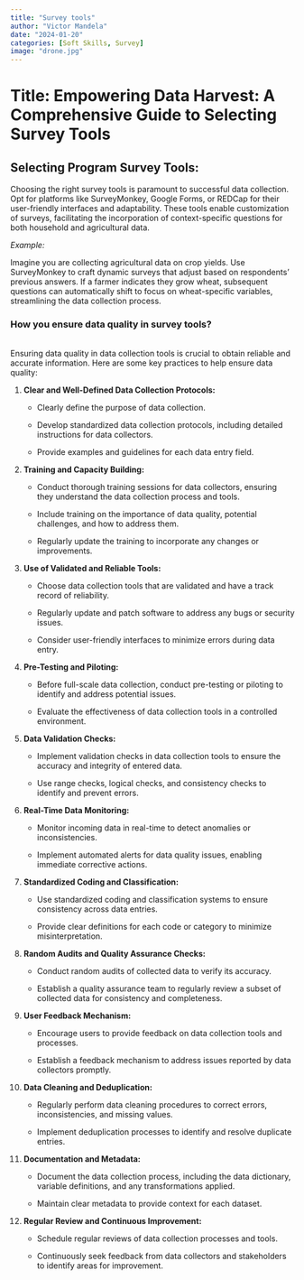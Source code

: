 ```yaml
---
title: "Survey tools"
author: "Victor Mandela"
date: "2024-01-20"
categories: [Soft Skills, Survey]
image: "drone.jpg"
---
```


# Title: Empowering Data Harvest: A Comprehensive Guide to Selecting Survey Tools

## **Selecting Program Survey Tools:**

Choosing the right survey tools is paramount to successful data collection. Opt for platforms like SurveyMonkey, Google Forms, or REDCap for their user-friendly interfaces and adaptability. These tools enable customization of surveys, facilitating the incorporation of context-specific questions for both household and agricultural data.

*Example:*

Imagine you are collecting agricultural data on crop yields. Use SurveyMonkey to craft dynamic surveys that adjust based on respondents' previous answers. If a farmer indicates they grow wheat, subsequent questions can automatically shift to focus on wheat-specific variables, streamlining the data collection process.

### How you ensure data quality in survey tools?

\
Ensuring data quality in data collection tools is crucial to obtain reliable and accurate information. Here are some key practices to help ensure data quality:

1.  **Clear and Well-Defined Data Collection Protocols:**

    -   Clearly define the purpose of data collection.

    -   Develop standardized data collection protocols, including detailed instructions for data collectors.

    -   Provide examples and guidelines for each data entry field.

2.  **Training and Capacity Building:**

    -   Conduct thorough training sessions for data collectors, ensuring they understand the data collection process and tools.

    -   Include training on the importance of data quality, potential challenges, and how to address them.

    -   Regularly update the training to incorporate any changes or improvements.

3.  **Use of Validated and Reliable Tools:**

    -   Choose data collection tools that are validated and have a track record of reliability.

    -   Regularly update and patch software to address any bugs or security issues.

    -   Consider user-friendly interfaces to minimize errors during data entry.

4.  **Pre-Testing and Piloting:**

    -   Before full-scale data collection, conduct pre-testing or piloting to identify and address potential issues.

    -   Evaluate the effectiveness of data collection tools in a controlled environment.

5.  **Data Validation Checks:**

    -   Implement validation checks in data collection tools to ensure the accuracy and integrity of entered data.

    -   Use range checks, logical checks, and consistency checks to identify and prevent errors.

6.  **Real-Time Data Monitoring:**

    -   Monitor incoming data in real-time to detect anomalies or inconsistencies.

    -   Implement automated alerts for data quality issues, enabling immediate corrective actions.

7.  **Standardized Coding and Classification:**

    -   Use standardized coding and classification systems to ensure consistency across data entries.

    -   Provide clear definitions for each code or category to minimize misinterpretation.

8.  **Random Audits and Quality Assurance Checks:**

    -   Conduct random audits of collected data to verify its accuracy.

    -   Establish a quality assurance team to regularly review a subset of collected data for consistency and completeness.

9.  **User Feedback Mechanism:**

    -   Encourage users to provide feedback on data collection tools and processes.

    -   Establish a feedback mechanism to address issues reported by data collectors promptly.

10. **Data Cleaning and Deduplication:**

    -   Regularly perform data cleaning procedures to correct errors, inconsistencies, and missing values.

    -   Implement deduplication processes to identify and resolve duplicate entries.

11. **Documentation and Metadata:**

    -   Document the data collection process, including the data dictionary, variable definitions, and any transformations applied.

    -   Maintain clear metadata to provide context for each dataset.

12. **Regular Review and Continuous Improvement:**

    -   Schedule regular reviews of data collection processes and tools.

    -   Continuously seek feedback from data collectors and stakeholders to identify areas for improvement.
